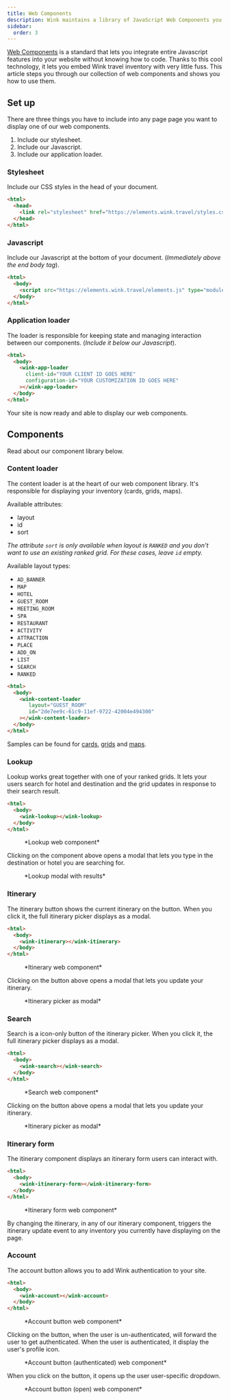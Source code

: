 ```yaml
---
title: Web Components
description: Wink maintains a library of JavaScript Web Components you can embed into your site.
sidebar:
  order: 3
---
```




[Web Components](https://developer.mozilla.org/en-US/docs/Web/API/Web_components) is a standard that lets you integrate entire Javascript features into your website without knowing how to code. 
Thanks to this cool technology, it lets you embed Wink travel inventory with very little fuss. This article steps you through our collection of web components and shows you how to use them.

## Set up

There are three things you have to include into any page page you want to display one of our web components.

1. Include our stylesheet.
2. Include our Javascript.
3. Include our application loader.

### Stylesheet

Include our CSS styles in the head of your document.

```html {3}
<html>
  <head>
    <link rel="stylesheet" href="https://elements.wink.travel/styles.css"></link>
  </head>
</html>
```

### Javascript

Include our Javascript at the bottom of your document. (*Immediately above the end body tag*).

```html {3}
<html>
  <body>
    <script src="https://elements.wink.travel/elements.js" type="module" defer></script>
  </body>
</html>
```

### Application loader

The loader is responsible for keeping state and managing interaction between our components. (*Include it below our Javascript*).

```html {3-6}
<html>
  <body>
    <wink-app-loader
      client-id="YOUR CLIENT ID GOES HERE"
      configuration-id="YOUR CUSTOMIZATION ID GOES HERE"
    ></wink-app-loader>
  </body>
</html>
```

Your site is now ready and able to display our web components.

## Components

Read about our component library below.

### Content loader

The content loader is at the heart of our web component library. It's responsible for displaying your inventory (cards, grids, maps).

Available attributes:

- layout
- id
- sort 

*The attribute `sort` is only available when layout is `RANKED` and you don't want to use an existing ranked grid. For these cases, leave `id` empty.*

Available layout types:

- `AD_BANNER`
- `MAP`
- `HOTEL`
- `GUEST_ROOM`
- `MEETING_ROOM`
- `SPA`
- `RESTAURANT`
- `ACTIVITY`
- `ATTRACTION`
- `PLACE`
- `ADD_ON`
- `LIST`
- `SEARCH`
- `RANKED`

```html {3-6}
<html>
  <body>
    <wink-content-loader
       layout="GUEST_ROOM"
       id="2de7ee9c-61c9-11ef-9722-42004e494300"
    ></wink-content-loader>
  </body>
</html>
```

Samples can be found for [cards](/studio/cards), [grids](/studio/grids) and [maps](/studio/maps).

### Lookup

Lookup works great together with one of your ranked grids. It lets your users search for hotel and destination and the grid updates in response to their search result.

```html {3}
<html>
  <body>
    <wink-lookup></wink-lookup>
  </body>
</html>
```

<figure>
<CloudinaryImage 
      width="350"
      height="57"
      resize="scale"
      quality="best"
      alt="Lookup web component"
      src="academy/lookup" 
      errorImage="noimage_opaque_nyrtl0.png"
    />
    <figcaption>*Lookup web component*</figcaption>
</figure>

Clicking on the component above opens a modal that lets you type in the destination or hotel you are searching for.

<figure>
<CloudinaryImage 
      width="700"
      height="186"
      resize="scale"
      quality="best"
      alt="Lookup modal"
      src="academy/lookup-results" 
      errorImage="noimage_opaque_nyrtl0.png"
    />
    <figcaption>*Lookup modal with results*</figcaption>
</figure>

### Itinerary

The itinerary button shows the current itinerary on the button. When you click it, the full itinerary picker displays as a modal.

```html {3}
<html>
  <body>
    <wink-itinerary></wink-itinerary>
  </body>
</html>
```

<figure>
<CloudinaryImage 
      width="350"
      height="60"
      resize="scale"
      quality="best"
      alt="Itinerary web component"
      src="academy/itinerary-button" 
      errorImage="noimage_opaque_nyrtl0.png"
    />
    <figcaption>*Itinerary web component*</figcaption>
</figure>

Clicking on the button above opens a modal that lets you update your itinerary.

<figure>
<CloudinaryImage 
      width="700"
      height="459"
      resize="scale"
      quality="best"
      alt="Search modal"
      src="academy/search-modal" 
      errorImage="noimage_opaque_nyrtl0.png"
    />
    <figcaption>*Itinerary picker as modal*</figcaption>
</figure>


### Search

Search is a icon-only button of the itinerary picker. When you click it, the full itinerary picker displays as a modal.

```html {3}
<html>
  <body>
    <wink-search></wink-search>
  </body>
</html>
```

<figure>
<CloudinaryImage 
      width="138"
      height="116"
      resize="scale"
      quality="best"
      alt="Search web component"
      src="academy/search-button" 
      errorImage="noimage_opaque_nyrtl0.png"
    />
    <figcaption>*Search web component*</figcaption>
</figure>

Clicking on the button above opens a modal that lets you update your itinerary.

<figure>
<CloudinaryImage 
      width="700"
      height="459"
      resize="scale"
      quality="best"
      alt="Search modal"
      src="academy/search-modal" 
      errorImage="noimage_opaque_nyrtl0.png"
    />
    <figcaption>*Itinerary picker as modal*</figcaption>
</figure>

### Itinerary form

The itinerary component displays an itinerary form users can interact with.

```html {3}
<html>
  <body>
    <wink-itinerary-form></wink-itinerary-form>
  </body>
</html>
```

<figure>
<CloudinaryImage 
      width="700"
      height="90"
      resize="scale"
      quality="best"
      alt="Itinerary formweb component"
      src="academy/itinerary-form" 
      errorImage="noimage_opaque_nyrtl0.png"
    />
    <figcaption>*Itinerary form web component*</figcaption>
</figure>

By changing the itinerary, in any of our itinerary component, triggers the itinerary update event to any inventory you currently have displaying on the page.

### Account

The account button allows you to add Wink authentication to your site.

```html {3}
<html>
  <body>
    <wink-account></wink-account>
  </body>
</html>
```

<figure>
<CloudinaryImage 
      width="92"
      height="104"
      resize="scale"
      quality="best"
      alt="Account web component"
      src="academy/account-button" 
      errorImage="noimage_opaque_nyrtl0.png"
    />
    <figcaption>*Account button web component*</figcaption>
</figure>

Clicking on the button, when the user is un-authenticated, will forward the user to get authenticated.
When the user is authenticated, it display the user's profile icon.

<figure>
<CloudinaryImage 
      width="92"
      height="104"
      resize="scale"
      quality="best"
      alt="Account button when authenticated"
      src="academy/account-button-auth" 
      errorImage="noimage_opaque_nyrtl0.png"
    />
    <figcaption>*Account button (authenticated) web component*</figcaption>
</figure>

 When you click on the button, it opens up the user user-specific dropdown.

 <figure>
<CloudinaryImage 
      width="350"
      height="404"
      resize="scale"
      quality="best"
      alt="Account button when authenticated"
      src="academy/account-button-auth-open" 
      errorImage="noimage_opaque_nyrtl0.png"
    />
    <figcaption>*Account button (open) web component*</figcaption>
</figure>